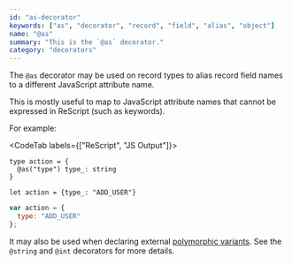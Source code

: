 ```yaml
---
id: "as-decorator"
keywords: ["as", "decorator", "record", "field", "alias", "object"]
name: "@as"
summary: "This is the `@as` decorator."
category: "decorators"
---
```


The `@as` decorator may be used on record types to alias record field names to a different JavaScript attribute name.

This is mostly useful to map to JavaScript attribute names that cannot be expressed in ReScript (such as keywords).

For example:

<CodeTab labels={["ReScript", "JS Output"]}>

```res
type action = {
  @as("type") type_: string
}

let action = {type_: "ADD_USER"}
```

```js
var action = {
  type: "ADD_USER"
};
```

</CodeTab>

It may also be used when declaring external [polymorphic variants](/docs/manual/latest/polymorphic-variant). See the `@string` and `@int` decorators for more details.
